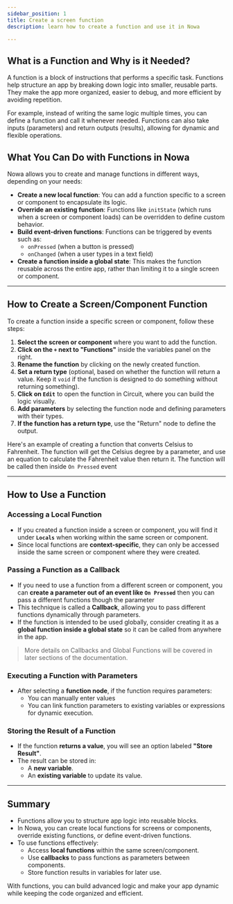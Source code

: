 ```yaml
---
sidebar_position: 1
title: Create a screen function
description: learn how to create a function and use it in Nowa

---
```



## What is a Function and Why is it Needed?

A function is a block of instructions that performs a specific task. Functions help structure an app by breaking down logic into smaller, reusable parts. They make the app more organized, easier to debug, and more efficient by avoiding repetition.

For example, instead of writing the same logic multiple times, you can define a function and call it whenever needed. Functions can also take inputs (parameters) and return outputs (results), allowing for dynamic and flexible operations.

## What You Can Do with Functions in Nowa

Nowa allows you to create and manage functions in different ways, depending on your needs:

- **Create a new local function**: You can add a function specific to a screen or component to encapsulate its logic.
- **Override an existing function**: Functions like `initState` (which runs when a screen or component loads) can be overridden to define custom behavior.
- **Build event-driven functions**: Functions can be triggered by events such as:
    - `onPressed` (when a button is pressed)
    - `onChanged` (when a user types in a text field)
- **Create a function inside a global state**: This makes the function reusable across the entire app, rather than limiting it to a single screen or component.

---

## How to Create a Screen/Component Function

To create a function inside a specific screen or component, follow these steps:

1. **Select the screen or component** where you want to add the function.
2. **Click on the `+` next to "Functions"** inside the variables panel on the right.
3. **Rename the function** by clicking on the newly created function.
4. **Set a return type** (optional, based on whether the function will return a value. Keep it `void` if the function is designed to do something without returning something).
5. **Click on `Edit`** to open the function in Circuit, where you can build the logic visually.
6. **Add parameters** by selecting the function node and defining parameters with their types.
7. **If the function has a return type**, use the "Return" node to define the output.

Here's an example of creating a function that converts Celsius to Fahrenheit. The function will get the Celsius degree by a parameter, and use an equation to calculate the Fahrenheit value then return it. The function will be called then inside `On Pressed` event

---

## How to Use a Function

### Accessing a Local Function

- If you created a function inside a screen or component, you will find it under **`Locals`** when working within the same screen or component.
- Since local functions are **context-specific**, they can only be accessed inside the same screen or component where they were created.

### Passing a Function as a Callback

- If you need to use a function from a different screen or component, you can **create a parameter out of an event like `On Pressed`** then you can pass a different functions though the parameter
- This technique is called a **Callback**, allowing you to pass different functions dynamically through parameters.
- If the function is intended to be used globally, consider creating it as a **global function inside a global state** so it can be called from anywhere in the app.

> More details on Callbacks and Global Functions will be covered in later sections of the documentation.

### Executing a Function with Parameters

- After selecting a **function node**, if the function requires parameters:
    - You can manually enter values 
    - You can link function parameters to existing variables or expressions for dynamic execution.

### Storing the Result of a Function

- If the function **returns a value**, you will see an option labeled **"Store Result"**.
- The result can be stored in:
    - A **new variable**.
    - An **existing variable** to update its value.


---

## Summary

- Functions allow you to structure app logic into reusable blocks.
- In Nowa, you can create local functions for screens or components, override existing functions, or define event-driven functions.
- To use functions effectively:
    - Access **local functions** within the same screen/component.
    - Use **callbacks** to pass functions as parameters between components.
    - Store function results in variables for later use.

With functions, you can build advanced logic and make your app dynamic while keeping the code organized and efficient.




